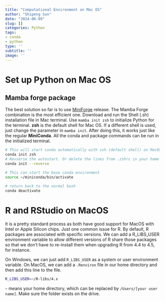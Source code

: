 ```yaml
---
title: "Computational Environment on Mac OS"
author: "Shipeng Sun"
date: "2024-06-09"
slug: []
categories: Python
tags:
- conda
- python
type: ''
subtitle: ''
image: ''
---
```


# Set up Python on Mac OS

## Mamba forge package

The best solution so far is to use [MiniForge](https://conda-forge.org/miniforge/) release. The Mamba Forge combination is the most efficient one. Download and run the Shell (.sh) installation file in Mac terminal. Use `mamba init zsh` to initialize Python for the terminal. **zsh** is the default shell for Mac OS. If a different shell is used, just change the parameter in `mamba init`. After doing this, it works just like the regular **MiniConda**. All the conda and package commands can be run in the initialized terminal.

```bash

# This will start conda automatically with zsh (default shell) on MacOS
conda init zsh
# Revserse the autostart. Or delete the lines from .zshrc in your home directory
conda init --reverse

# This can start the base conda environment
source ~/miniconda/bin/activate

# return back to the normal bash
conda deactivate
```

# R and RStudio on MacOS

It is a pretty standard process as both have good support for MacOS with Intel or Apple Silicon chips. Just one common issue for R. By default, R packages are associated with specific versions. We can add a R_LIBS_USER environment variable to allow different versions of R share those packages so that we don't have to re-install them when upgrading R from 4.4 to 4.5, for instance.

On Windows, we can just add `R_LIBS_USER` as a system or user environment variable. On MacOS, we can add a `.Renviron` file in our home directory and then add this line to the file.

```bash
R_LIBS_USER=~/R-libs/4.x
```

`~` means your home directory, which can be replaced by `/Users/[your user name]`. Make sure the folder exists on the drive.
